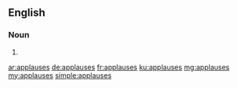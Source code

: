 ==English==

===Noun===
{{head|en|plural}}

# {{plural of|applause|lang=en}}

[[ar:applauses]]
[[de:applauses]]
[[fr:applauses]]
[[ku:applauses]]
[[mg:applauses]]
[[my:applauses]]
[[simple:applauses]]